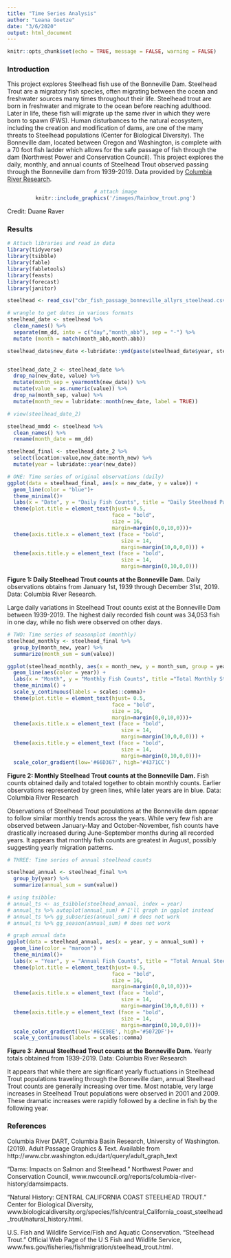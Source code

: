 ```yaml
---
title: "Time Series Analysis"
author: "Leana Goetze"
date: "3/6/2020"
output: html_document
---
```


```r
knitr::opts_chunk$set(echo = TRUE, message = FALSE, warning = FALSE)
```
### Introduction 

This project explores Steelhead fish use of the Bonneville Dam. Steelhead Trout are a migratory fish species, often migrating between the ocean and freshwater sources many times throughout their life. Steelhead trout are born in freshwater and migrate to the ocean before reaching adulthood. Later in life, these fish will migrate up the same river in which they were born to spawn (FWS). Human disturbances to the natural ecosystem, including the creation and modification of dams, are one of the many threats to Steelhead populations (Center for Biological Diversity). The Bonneville dam, located between Oregon and Washington, is complete with a 70 foot fish ladder which allows for the safe passage of fish through the dam (Northwest Power and Conservation Council). This project explores the daily, monthly, and annual counts of Steelhead Trout observed passing through the Bonneville dam from 1939-2019. Data provided by [Columbia River Research](http://www.cbr.washington.edu/dart/query/adult_graph_text).

<center>
```r
# attach image
knitr::include_graphics('/images/Rainbow_trout.png')
```

</center>
Credit: Duane Raver

### Results
```r
# Attach libraries and read in data
library(tidyverse)
library(tsibble)
library(fable)
library(fabletools)
library(feasts)
library(forecast)
library(janitor)

steelhead <- read_csv("cbr_fish_passage_bonneville_allyrs_steelhead.csv")
```

```r
# wrangle to get dates in various formats
steelhead_date <- steelhead %>% 
  clean_names() %>% 
  separate(mm_dd, into = c("day","month_abb"), sep = "-") %>% 
  mutate (month = match(month_abb,month.abb)) 

steelhead_date$new_date <-lubridate::ymd(paste(steelhead_date$year, steelhead_date$month, steelhead_date$day, sep="-")) 


steelhead_date_2 <- steelhead_date %>%
  drop_na(new_date, value) %>% 
  mutate(month_sep = yearmonth(new_date)) %>% 
  mutate(value = as.numeric(value)) %>% 
  drop_na(month_sep, value) %>% 
  mutate(month_new = lubridate::month(new_date, label = TRUE))

# view(steelhead_date_2)

steelhead_mmdd <- steelhead %>% 
  clean_names() %>% 
  rename(month_date = mm_dd)

steelhead_final <- steelhead_date_2 %>% 
  select(location:value,new_date:month_new) %>% 
  mutate(year = lubridate::year(new_date))
```


```r
# ONE: Time series of original observations (daily)
ggplot(data = steelhead_final, aes(x = new_date, y = value)) +
  geom_line(color = "blue")+
  theme_minimal()+
  labs(x = "Date", y = "Daily Fish Counts", title = "Daily Steelhead Passage \n Through the Bonneville Dam (1939-2019)") +
  theme(plot.title = element_text(hjust= 0.5,
                                  face = "bold",
                                  size = 16,
                                  margin=margin(0,0,10,0)))+
  theme(axis.title.x = element_text (face = "bold",
                                     size = 14,
                                     margin=margin(10,0,0,0))) +
  theme(axis.title.y = element_text (face = "bold",
                                     size = 14,
                                     margin=margin(0,10,0,0)))

```

**Figure 1: Daily Steelhead Trout counts at the Bonneville Dam.** Daily observations obtains from January 1st, 1939 through December 31st, 2019. Data: Columbia River Research.

Large daily variations in Steelhead Trout counts exist at the Bonneville Dam between 1939-2019. The highest daily recorded fish count was 34,053 fish in one day, while no fish were observed on other days. 

```r
# TWO: Time series of seasonplot (monthly)
steelhead_monthly <- steelhead_final %>% 
  group_by(month_new, year) %>% 
  summarize(month_sum = sum(value))

ggplot(steelhead_monthly, aes(x = month_new, y = month_sum, group = year)) +
  geom_line(aes(color = year)) +
  labs(x = "Month", y = "Monthly Fish Counts", title ="Total Monthly Steelhead Passage \n Through the Bonneville Dam (by Year)")+
  theme_minimal() +
  scale_y_continuous(labels = scales::comma)+
  theme(plot.title = element_text(hjust= 0.5,
                                  face = "bold",
                                  size = 16,
                                  margin=margin(0,0,10,0)))+
  theme(axis.title.x = element_text (face = "bold",
                                     size = 14,
                                     margin=margin(10,0,0,0))) +
  theme(axis.title.y = element_text (face = "bold",
                                     size = 14,
                                     margin=margin(0,10,0,0)))+
  scale_color_gradient(low='#66D367', high='#4371CC')

```

**Figure 2:  Monthly Steelhead Trout counts at the Bonneville Dam.** Fish counts obtained daily and totaled together to obtain monthly counts. Earlier observations represented by green lines, while later years are in blue. Data: Columbia River Research

Observations of Steelhead Trout populations at the Bonneville dam appear to follow similar monthly trends across the years. While very few fish are observed between January-May and October-November, fish counts have drastically increased during June-September months during all recorded years. It appears that monthly fish counts are greatest in August, possibly suggesting yearly migration patterns. 
```r
# THREE: Time series of annual steelhead counts

steelhead_annual <- steelhead_final %>% 
  group_by(year) %>% 
  summarize(annual_sum = sum(value))

# using tsibble:
# annual_ts <- as_tsibble(steelhead_annual, index = year)
# annual_ts %>% autoplot(annual_sum) # I'll graph in ggplot instead
# annual_ts %>% gg_subseries(annual_sum) # does not work
# annual_ts %>% gg_season(annual_sum) # does not work
```

```r
# graph annual data
ggplot(data = steelhead_annual, aes(x = year, y = annual_sum)) +
  geom_line(color = "maroon") +
  theme_minimal()+
  labs(x = "Year", y = "Annual Fish Counts", title = "Total Annual Steelhead Passage \n Through the Bonneville Dam")+
  theme(plot.title = element_text(hjust= 0.5,
                                  face = "bold",
                                  size = 16,
                                  margin=margin(0,0,10,0)))+
  theme(axis.title.x = element_text (face = "bold",
                                     size = 14,
                                     margin=margin(10,0,0,0))) +
  theme(axis.title.y = element_text (face = "bold",
                                     size = 14,
                                     margin=margin(0,10,0,0)))+
  scale_color_gradient(low='#6CE98E', high='#5072DF')+
  scale_y_continuous(labels = scales::comma)
```

**Figure 3: Annual Steelhead Trout counts at the Bonneville Dam.** Yearly totals obtained from 1939-2019. Data: Columbia River Research

It appears that while there are significant yearly fluctuations in Steelhead Trout populations traveling through the Bonneville dam, annual Steelhead Trout counts are generally increasing over time. Most notable, very large increases in Steelhead Trout populations were observed in 2001 and 2009. These dramatic increases were rapidly followed by a decline in fish by the following year. 

### References

Columbia River DART, Columbia Basin Research, University of Washington. (2019). Adult Passage Graphics & Text. Available from http://www.cbr.washington.edu/dart/query/adult_graph_text

“Dams: Impacts on Salmon and Steelhead.” Northwest Power and Conservation Council, www.nwcouncil.org/reports/columbia-river-history/damsimpacts.

“Natural History: CENTRAL CALIFORNIA COAST STEELHEAD TROUT.” Center for Biological Diversity, www.biologicaldiversity.org/species/fish/central_California_coast_steelhead_trout/natural_history.html.

U.S. Fish and Wildlife Service/Fish and Aquatic Conservation. “Steelhead Trout.” Official Web Page of the U S Fish and Wildlife Service, www.fws.gov/fisheries/fishmigration/steelhead_trout.html.